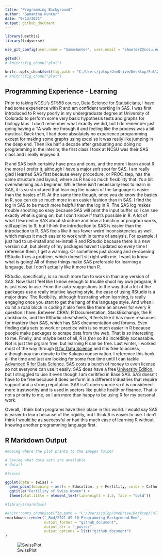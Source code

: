 ```yaml
---
title: "Programming Background"
author: "Samantha Hunter"
date: "9/13/2021"
output: github_document
---
```


```r
library(usethis)
library(tidyverse)

use_git_config(user.name = "SammHunter", user.email = "shunter2@ncsu.edu")

getwd()
# knitr::fig_chunk("plot")

knitr::opts_chunk$set(fig.path = "C:/Users/jolop/OneDrive/Desktop/Fall21/ST558/sammhunter.github.io/images/")
# knitr::fig_chunk("plot")

```

## Programming Experience - Learning

Prior to taking NCSU's ST558 course, Data Science for Statisticians, I have had some experience with R and am confident working in SAS. I was first introduced to R very poorly in my undergraduate degree at University of Colorado to perform some very basic hypothesis tests and graphs for biology labs. I don't remember what exactly we did, but I do remember just going having a TA walk me through it and feeling like the process was a bit mystical. Back then, I had done absolutely no experience programming except for making some graphs using excel so it was really like jumping in the deep end. Then like half a decade after graduating and doing no programming in the interim, the first class I took at NCSU was their SAS class and I really enjoyed it.

R and SAS both certainly have pros and cons, and the more I learn about R, the more I prefer it, although I have a major soft spot for SAS. I am really glad I learned SAS first because every procedure, or PROC step, has the same structure and layout, where as R has so much flexibility that it's a bit overwhelming as a beginner. While there isn't necessarily less to learn in SAS, it is so structured that learning the basics of the language is easier than the basics of R. At the same time though, once you do know the basics in R, you can do so much more in an easier fashion than in SAS. I find the log in SAS to be much more helpful than the log in R. The SAS log makes trouble shooting so easy because SAS will print the input buffer so I can see exactly what is going on, but I don't know if that's possible in R. A lot of what I learned in SAS about structure and how a function or program works, still applies to R, but I think the introduction to SAS is easier than the introduction to R. SAS feels like it has fewer weird inconsistencies as well, which makes it much easier to work with in terms of analysis. For example, I just had to un-install and re-install R and RStudio because there is a new version out, but plenty of my packages haven't updated so every time I reference them, I get a warning. Or sometimes just closing and re-opening RStudio fixes a problem, which doesn't sit right with me. I want to know what is going! All of these things make SAS preferable for learning a language, but I don't actually like it more than R.

RStudio, specifically, is so much more fun to work in than any version of SAS. Now that I feel like I know enough to trouble shoot my own program, R is just easy to use. From the auto-suggestions to the way that a lot of the packages use a really intuitive layering style, the ease of using RStudio is a major draw. The flexibility, although frustrating when learning, is really engaging once you start to get the hang of the language style. And when I do hit a road block in coding it also feels like there an answer for every R question I have. Between CRAN, R Documentation, StackExchange, the R cookbooks, and the RStudio cheatsheets, R feels like it has more resources for mastery than SAS, which has SAS documentation and forums. Even finding data sets to work or practice with is so much easier in R because people make packages to scrape data from the web. That is *so* interesting to me. Finally, and maybe best of all, R is *free* so it's incredibly accessable. Not is just the prgram free, but learning R can be free. Last winter, I worked most of the way through [R for Data Science](https://r4ds.had.co.nz/) and it is free to access, although you can donate to the Kakapo conservation. I reference this book all the time and just am looking for some free time until I can tackle [Advanced R for Data Science](https://adv-r.hadley.nz/). SAS costs a bunch of money to even license so not everyone can use it easily. SAS does have a free [University Edition](https://www.sas.com/en_au/offers/why-learn-sas-lp/thank-you/thky-banner.html), but I struggled to use it even though I am ceritifed in Base SAS. SAS doesn't have to be free because it does perform in a different industries that require support and a strong reputation. SAS isn't open source so it is considered more trustworthy and is used in sectors like public health or finance. That is not a priority to me, so I am more than happy to be using R for my personal work.

Overall, I think both programs have their place in this world. I would say SAS is easier to learn because of the rigidity, but I think R is easier to use. I don't think I would be as successful or had this much ease of learning R without knowing another programming language first. 


## R Markdown Output
```r
#moving where the plot prints to the images folder

# Seeing what data sets are available
# data()

#?swiss

ggplot(data = swiss) +
  geom_point(mapping = aes(x = Education, y = Fertility, color = Catholic)) +
  ggtitle("Fertility of Swiss Women") +
  theme(plot.title = element_text(lineheight = 1.5, face = "bold"))
```


```r
#library(rmarkdown)

#knitr::opts_chunk$set(fig.path = "C:/Users/jolop/OneDrive/Desktop/Fall21/ST558/sammhunter.github.io/images/")
rmarkdown::render("_Rmd/2021-09-10-Programming_Background.Rmd",
                  output_format = "github_document",
                  output_dir = "_posts/",
                  output_options = list("github_document")
)
```
![SwissPlot](https://raw.githubusercontent.com/sammhunter/sammhunter.github.io/master/images/plot-1.png)
